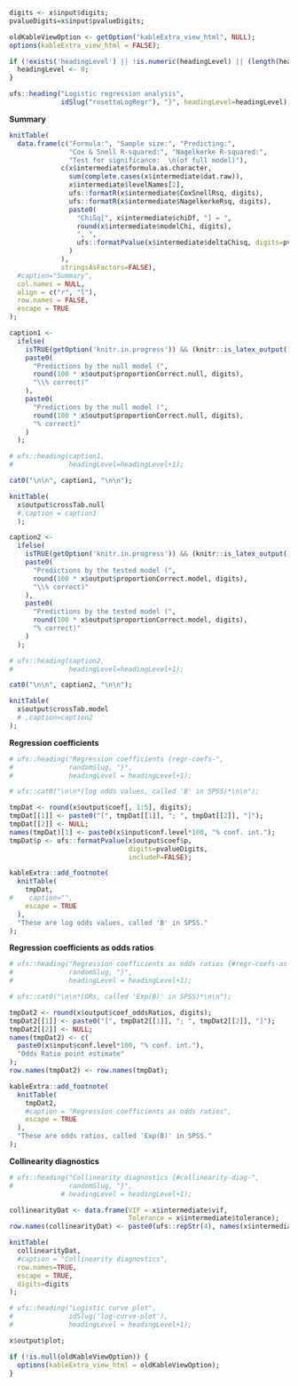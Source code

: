 
<div style="display:block;clear:both;" class="rosetta-log-regr-start"></div>
<div class="rosetta-log-regr-container">

```{r,eval=TRUE, echo=FALSE}

digits <- x$input$digits;
pvalueDigits=x$input$pvalueDigits;

oldKableViewOption <- getOption("kableExtra_view_html", NULL);
options(kableExtra_view_html = FALSE);

if (!exists('headingLevel') || !is.numeric(headingLevel) || (length(headingLevel) != 1)) {
  headingLevel <- 0;
}

```

```{r, results='asis', eval=TRUE}
ufs::heading("Logistic regression analysis",
             idSlug("rosettaLogRegr"), "}", headingLevel=headingLevel);
```

**Summary**

```{r, echo=echoPartial, results='asis', eval=TRUE}

knitTable(
  data.frame(c("Formula:", "Sample size:", "Predicting:",
               "Cox & Snell R-squared:", "Nagelkerke R-squared:",
               "Test for significance:  \n(of full model)"),
             c(x$intermediate$formula.as.character,
               sum(complete.cases(x$intermediate$dat.raw)),
               x$intermediate$levelNames[2],
               ufs::formatR(x$intermediate$CoxSnellRsq, digits),
               ufs::formatR(x$intermediate$NagelkerkeRsq, digits),
               paste0(
                 "ChiSq[", x$intermediate$chiDf, "] = ",
                 round(x$intermediate$modelChi, digits),
                 ", ",
                 ufs::formatPvalue(x$intermediate$deltaChisq, digits=pvalueDigits)
               )
             ),
             stringsAsFactors=FALSE),
  #caption="Summary",
  col.names = NULL,
  align = c("r", "l"),
  row.names = FALSE,
  escape = TRUE
);

```

```{r, echo=echoPartial, results='asis', eval=(x$input$crossTabs) }

caption1 <-
  ifelse(
    isTRUE(getOption('knitr.in.progress')) && (knitr::is_latex_output()),
    paste0(
      "Predictions by the null model (",
      round(100 * x$output$proportionCorrect.null, digits),
      "\\% correct)"
    ),
    paste0(
      "Predictions by the null model (",
      round(100 * x$output$proportionCorrect.null, digits),
      "% correct)"
    )
  );

# ufs::heading(caption1,
#              headingLevel=headingLevel+1);

cat0("\n\n", caption1, "\n\n");

knitTable(
  x$output$crossTab.null
  #,caption = caption1
  );

caption2 <-
  ifelse(
    isTRUE(getOption('knitr.in.progress')) && (knitr::is_latex_output()),
    paste0(
      "Predictions by the tested model (",
      round(100 * x$output$proportionCorrect.model, digits),
      "\\% correct)"
    ),
    paste0(
      "Predictions by the tested model (",
      round(100 * x$output$proportionCorrect.model, digits),
      "% correct)"
    )
  );

# ufs::heading(caption2,
#              headingLevel=headingLevel+1);

cat0("\n\n", caption2, "\n\n");

knitTable(
  x$output$crossTab.model
  # ,caption=caption2
);

```

**Regression coefficients**

```{r, echo=echoPartial, results='asis', eval=TRUE }

# ufs::heading("Regression coefficients {regr-coefs-",
#              randomSlug, "}",
#              headingLevel = headingLevel+1);

# ufs::cat0("\n\n*(log odds values, called 'B' in SPSS)*\n\n");

tmpDat <- round(x$output$coef[, 1:5], digits);
tmpDat[[1]] <- paste0("[", tmpDat[[1]], "; ", tmpDat[[2]], "]");
tmpDat[[2]] <- NULL;
names(tmpDat)[1] <- paste0(x$input$conf.level*100, "% conf. int.");
tmpDat$p <- ufs::formatPvalue(x$output$coef$p,
                              digits=pvalueDigits,
                              includeP=FALSE);

kableExtra::add_footnote(
  knitTable(
    tmpDat,
#    caption="",
    escape = TRUE
  ),
  "These are log odds values, called 'B' in SPSS."
);

```

**Regression coefficients as odds ratios**

```{r, echo=echoPartial, results='asis', eval=x$input$oddsRatios }

# ufs::heading("Regression coefficients as odds ratios {#regr-coefs-as-ors-",
#              randomSlug, "}",
#              headingLevel = headingLevel+1);

# ufs::cat0("\n\n*(ORs, called 'Exp(B)' in SPSS)*\n\n");

tmpDat2 <- round(x$output$coef_oddsRatios, digits);
tmpDat2[[1]] <- paste0("[", tmpDat2[[1]], "; ", tmpDat2[[2]], "]");
tmpDat2[[2]] <- NULL;
names(tmpDat2) <- c(
  paste0(x$input$conf.level*100, "% conf. int."),
  "Odds Ratio point estimate"
);
row.names(tmpDat2) <- row.names(tmpDat);

kableExtra::add_footnote(
  knitTable(
    tmpDat2,
    #caption = "Regression coefficients as odds ratios",
    escape = TRUE
  ),
  "These are odds ratios, called 'Exp(B)' in SPSS."
);

```

**Collinearity diagnostics**

```{r, echo=echoPartial, results='asis', eval=(x$input$collinearity && (!is.null(x$intermediate$vif))) }

# ufs::heading("Collinearity diagnostics {#collinearity-diag-",
#              randomSlug, "}",
             # headingLevel = headingLevel+1);

collinearityDat <- data.frame(VIF = x$intermediate$vif,
                              Tolerance = x$intermediate$tolerance);
row.names(collinearityDat) <- paste0(ufs::repStr(4), names(x$intermediate$vif));

knitTable(
  collinearityDat,
  #caption = "Collinearity diagnostics",
  row.names=TRUE,
  escape = TRUE,
  digits=digits
);

```

```{r, echo=echoPartial, results='asis', eval=(!is.null(x$output$plot)), fig.width=5, fig.height=5, fig.cap="Plot with raw data, (binned) means, and predicted probability as a logistic curve" }

# ufs::heading("Logistic curve plot",
#              idSlug('log-curve-plot'),
#              headingLevel = headingLevel+1);

x$output$plot;

```

```{r echo=FALSE}
if (!is.null(oldKableViewOption)) {
  options(kableExtra_view_html = oldKableViewOption);
}
```

</div>
<div style="display:block;clear:both;" class="rosetta-log-regr-end"></div>
